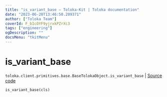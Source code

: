 ```yaml
---
title: "is_variant_base — Toloka-Kit | Toloka documentation"
date: "2023-06-20T13:46:50.209371"
author: ["Toloka Team"]
coverId: F_bIcOYF9yjrxkPZrXc3
tags: ["engineering"]
ogDescription: ""
docsMenu: "tkitMenu"
---
```


# is_variant_base

`toloka.client.primitives.base.BaseTolokaObject.is_variant_base` | [Source code](https://github.com/Toloka/toloka-kit/blob/v1.2.0/src/client/primitives/base.py#L237)

```python
is_variant_base(cls)
```